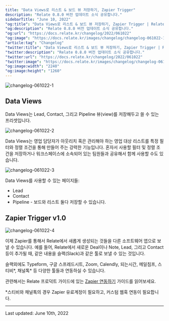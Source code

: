 ```yaml
---
title: "Data Views로 리스트 & 보드 뷰 저장하기, Zapier Trigger"
description: "Relate 0.8.0 버전 업데이트 소식 공유합니다."
sidebarTitle: "June 10, 2022"
"og:title": "Data Views로 리스트 & 보드 뷰 저장하기, Zapier Trigger | Relate Changelog"
"og:description": "Relate 0.8.0 버전 업데이트 소식 공유합니다."
"og:url": "https://docs.relate.kr/changelog/2022/061022"
"og:image": "https://docs.relate.kr/images/changelog/changelog-061022-1.png"
"article:tag": "Changelog"
"twitter:title": "Data Views로 리스트 & 보드 뷰 저장하기, Zapier Trigger | Relate Changelog"
"twitter:description": "Relate 0.8.0 버전 업데이트 소식 공유합니다."
"twitter:url": "https://docs.relate.kr/changelog/2022/061022"
"twitter:image": "https://docs.relate.kr/images/changelog/changelog-061022-1.png"
"og:image:width": "2240"
"og:image:height": "1260"
---
```


![changelog-061022-1](/images/changelog/changelog-061022-1.png)

## Data Views

Data Views는 Lead, Contact, 그리고 Pipeline 뷰(view)를 저장해두고 쓸 수 있는 프리셋입니다.

![changelog-061022-2](/images/changelog/changelog-061022-2.png)

Data Views는 영업 담당자가 아웃리치 혹은 관리해야 하는 영업 대상 리스트를 특정 필터와 정렬 조건을 통해 만들어 주는 강력한 기능입니다. 혼자서 사용할 필터 및 정렬 조건을 저장하거나 워크스페이스에 소속되어 있는 팀원들과 공유해서 함께 사용할 수도 있습니다.

![changelog-061022-3](/images/changelog/changelog-061022-3.png)

Data Views를 사용할 수 있는 페이지들:
- Lead
- Contact
- Pipeline - 보드와 리스트 둘다 저장할 수 있습니다.

## Zapier Trigger v1.0

![changelog-061022-4](/images/changelog/changelog-061022-4.png)

이제 Zapier를 통해서 Relate에서 새롭게 생성되는 것들을 다른 소프트웨어 앱으로 보낼 수 있습니다. 예를 들어, Relate에서 새로운 Deal이나 Note, Lead, 그리고 Contact 등이 추가될 때, 같은 내용을 슬랙(Slack)과 같은 툴로 보낼 수 있는 것입니다.

슬랙외에도 Typeform, 구글 스프레드시트, Zoom, Calendly, 되는시간, 메일침프, 스티비*, 채널톡* 등 다양한 툴들과 연동하실 수 있습니다.

관련해서는 Relate 프로덕트 가이드에 있는 [Zapier 연동하기](https://docs.relate.kr/setup/zapier) 가이드를 읽어보세요.

*스티비와 채널톡의 경우 Zapier 유료계정이 필요하고, 커스텀 웹훅 연동이 필요합니다.

---

Last updated: June 10th, 2022